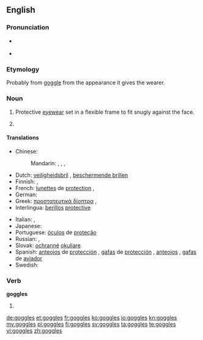==English==

===Pronunciation===
* {{a|US}} {{IPA|/ˈɡɑ.ɡəlz/}}
* {{audio|en-us-goggles.ogg|Audio (US)}}

===Etymology===
Probably from [[goggle]] from the appearance it gives the wearer.

===Noun===
{{en-plural noun|sg=goggle}}

# {{plural only}} Protective [[eyewear]] set in a flexible frame to fit snugly against the face.
# {{plural of|goggle}}

====Translations====
{{trans-top|protective eyewear}}
* Chinese:
*: Mandarin: {{qualifier|esp. wind}} {{t|zh|風鏡|sc=Hani}}, {{t|zh|风镜|tr=fēngjìng|sc=Hani}}, {{t|zh|護眼鏡|sc=Hani}}, {{t|zh|护眼镜|tr=hù yǎnjìng|sc=Hani}}
* Dutch: [[veiligheidsbril]] {{m}}, [[beschermende brillen]] {{m|p}}
* Finnish: {{t|fi|suojalasit|p}}, {{t|fi|silmäsuojat|p}}
* French: [[lunettes]] de [[protection]] {{f|p}}, {{t|fr|lunettes|f|p}}
* German: {{t|de|Schutzbrille|f}}
* Greek: [[προστατευτικά δίοπτρα]] {{p}}, {{t|el|προστατευτικά δίοπτρα|p|tr=prostateutiká díoptra|sc=Grek}}
* Interlingua: [[berillos]] [[protective]]
{{trans-mid}}
* Italian: {{t-|it|occhiali di protezione|m|p}}, {{t-|it|occhiali protettivi|m|p}}
* Japanese: {{t|ja|ゴーグル|tr=gōguru|sc=Jpan}}
* Portuguese: [[óculos]] de [[proteção]] {{m|p}}
* Russian: {{t|ru|защитные очки|n|p|tr=zaščítnyje očkí|sc=Cyrl}}, {{qualifier|neologism}} {{t|ru|гоглы|m|p|tr=gógly|sc=Cyrl}}
* Slovak: [[ochranné]] [[okuliare]] {{m|p}}
* Spanish: [[anteojos]] de [[protección]] {{m|p}}, [[gafas]] de [[protección]] {{f|p}}, [[anteojos]] {{m|p}}, [[gafas]] de [[aviador]] {{m|p}}
* Swedish: {{t-|sv|skyddsglasögon|p}}
{{trans-bottom}}

===Verb===
'''goggles'''

# {{third-person singular of|goggle}}

[[de:goggles]]
[[et:goggles]]
[[fr:goggles]]
[[ko:goggles]]
[[io:goggles]]
[[kn:goggles]]
[[my:goggles]]
[[pl:goggles]]
[[fi:goggles]]
[[sv:goggles]]
[[ta:goggles]]
[[te:goggles]]
[[vi:goggles]]
[[zh:goggles]]